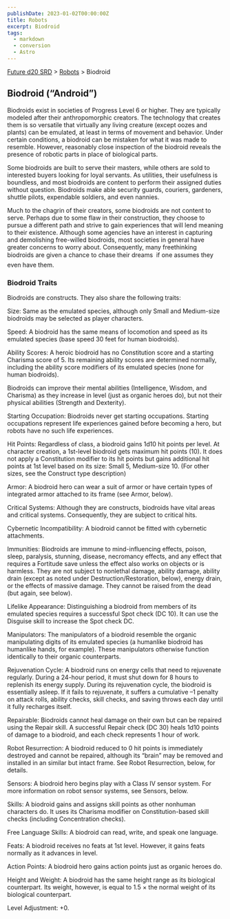 ```yaml
---
publishDate: 2023-01-02T00:00:00Z
title: Robots
excerpt: Biodroid
tags:
  - markdown
  - conversion
  - Astro
---
```






[Future d20 SRD](/#futureD20) > [Robots](future-d20-srd-robots-index) > Biodroid




## Biodroid (“Android”)


Biodroids exist in societies of Progress Level 6 or higher. They are typically modeled after their anthropomorphic creators. The technology that creates them is so versatile that virtually any living creature (except oozes and plants) can be emulated, at least in terms of movement and behavior. Under certain conditions, a biodroid can be mistaken for what it was made to resemble. However, reasonably close inspection of the biodroid reveals the presence of robotic parts in place of biological parts.


Some biodroids are built to serve their masters, while others are sold to interested buyers looking for loyal servants. As utilities, their usefulness is boundless, and most biodroids are content to perform their assigned duties without question. Biodroids make able security guards, couriers, gardeners, shuttle pilots, expendable soldiers, and even nannies.


Much to the chagrin of their creators, some biodroids are not content to serve. Perhaps due to some flaw in their construction, they choose to pursue a different path and strive to gain experiences that will lend meaning to their existence. Although some agencies have an interest in capturing and demolishing free-willed biodroids, most societies in general have greater concerns to worry about. Consequently, many freethinking biodroids are given a chance to chase their dreams  if one assumes they even have them.


### Biodroid Traits


Biodroids are constructs. They also share the following traits:


Size: Same as the emulated species, although only Small and Medium-size biodroids may be selected as player characters.


Speed: A biodroid has the same means of locomotion and speed as its emulated species (base speed 30 feet for human biodroids).


Ability Scores: A heroic biodroid has no Constitution score and a starting Charisma score of 5. Its remaining ability scores are determined normally, including the ability score modifiers of its emulated species (none for human biodroids).


Biodroids can improve their mental abilities (Intelligence, Wisdom, and Charisma) as they increase in level (just as organic heroes do), but not their physical abilities (Strength and Dexterity).


Starting Occupation: Biodroids never get starting occupations. Starting occupations represent life experiences gained before becoming a hero, but robots have no such life experiences.


Hit Points: Regardless of class, a biodroid gains 1d10 hit points per level. At character creation, a 1st-level biodroid gets maximum hit points (10). It does not apply a Constitution modifier to its hit points but gains additional hit points at 1st level based on its size: Small 5, Medium-size 10. (For other sizes, see the Construct type description)


Armor: A biodroid hero can wear a suit of armor or have certain types of integrated armor attached to its frame (see Armor, below).


Critical Systems: Although they are constructs, biodroids have vital areas and critical systems. Consequently, they are subject to critical hits.


Cybernetic Incompatibility: A biodroid cannot be fitted with cybernetic attachments.


Immunities: Biodroids are immune to mind-influencing effects, poison, sleep, paralysis, stunning, disease, necromancy effects, and any effect that requires a
Fortitude save unless the effect also works on objects or is harmless. They are not subject to nonlethal damage, ability damage, ability drain (except as noted
under Destruction/Restoration, below), energy drain, or the effects of massive damage. They cannot be raised from the dead (but again, see below).


Lifelike Appearance: Distinguishing a biodroid from members of its emulated species requires a successful Spot check (DC 10). It can use the Disguise skill to increase the Spot check DC.


Manipulators: The manipulators of a biodroid resemble the organic manipulating digits of its emulated species (a humanlike biodroid has humanlike hands, for example). These manipulators otherwise function identically to their organic counterparts.


Rejuvenation Cycle: A biodroid runs on energy cells that need to rejuvenate regularly. During a 24-hour period, it must shut down for 8 hours to replenish its energy supply. During its rejuvenation cycle, the biodroid is essentially asleep. If it fails to rejuvenate, it suffers a cumulative –1 penalty on attack rolls, ability checks, skill checks, and saving throws each day until it fully recharges itself.


Repairable: Biodroids cannot heal damage on their own but can be repaired using the Repair skill. A successful Repair check (DC 30) heals 1d10 points of damage to a biodroid, and each check represents 1 hour of work.


Robot Resurrection: A biodroid reduced to 0 hit points is immediately destroyed and cannot be repaired, although its “brain” may be removed and installed in an similar but intact frame. See Robot Resurrection, below, for details.


Sensors: A biodroid hero begins play with a Class IV sensor system. For more information on robot sensor systems, see Sensors, below.


Skills: A biodroid gains and assigns skill points as other nonhuman characters do. It uses its Charisma modifier on Constitution-based skill checks (including Concentration checks).


Free Language Skills: A biodroid can read, write, and speak one language.


Feats: A biodroid receives no feats at 1st level. However, it gains feats normally as it advances in level.


Action Points: A biodroid hero gains action points just as organic heroes do.


Height and Weight: A biodroid has the same height range as its biological counterpart. Its weight, however, is equal to 1.5 × the normal weight of its
biological counterpart.


Level Adjustment: +0.



